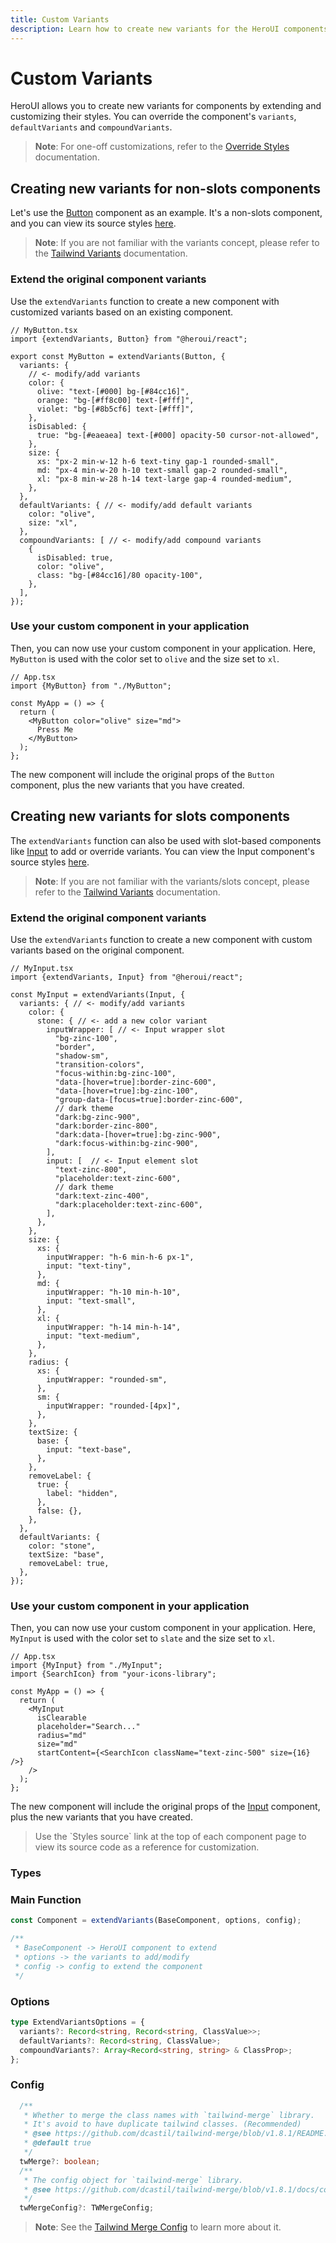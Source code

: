 ```yaml
---
title: Custom Variants
description: Learn how to create new variants for the HeroUI components.
---
```


# Custom Variants

HeroUI allows you to create new variants for components by extending and customizing their styles. You can override the component's `variants`, `defaultVariants` and `compoundVariants`.

<CarbonAd/>

> **Note**: For one-off customizations, refer to the [Override Styles](/docs/customization/override-styles) documentation.

## Creating new variants for non-slots components

Let's use the [Button](/docs/components/button) component as an example. It's a non-slots component, and you can view its source styles [here](https://github.com/heroui-inc/heroui/blob/main/packages/core/theme/src/components/button.ts).

> **Note**: If you are not familiar with the variants concept, please refer to the [Tailwind Variants](https://www.tailwind-variants.org/docs/variants) documentation.

<Steps>

### Extend the original component variants

Use the `extendVariants` function to create a new component with customized variants based on an existing component.

```tsx
// MyButton.tsx
import {extendVariants, Button} from "@heroui/react";

export const MyButton = extendVariants(Button, {
  variants: {
    // <- modify/add variants
    color: {
      olive: "text-[#000] bg-[#84cc16]",
      orange: "bg-[#ff8c00] text-[#fff]",
      violet: "bg-[#8b5cf6] text-[#fff]",
    },
    isDisabled: {
      true: "bg-[#eaeaea] text-[#000] opacity-50 cursor-not-allowed",
    },
    size: {
      xs: "px-2 min-w-12 h-6 text-tiny gap-1 rounded-small",
      md: "px-4 min-w-20 h-10 text-small gap-2 rounded-small",
      xl: "px-8 min-w-28 h-14 text-large gap-4 rounded-medium",
    },
  },
  defaultVariants: { // <- modify/add default variants
    color: "olive",
    size: "xl",
  },
  compoundVariants: [ // <- modify/add compound variants
    {
      isDisabled: true,
      color: "olive",
      class: "bg-[#84cc16]/80 opacity-100",
    },
  ],
});
```

### Use your custom component in your application

Then, you can now use your custom component in your application. Here, `MyButton` is
used with the color set to `olive` and the size set to `xl`.

```tsx
// App.tsx
import {MyButton} from "./MyButton";

const MyApp = () => {
  return (
    <MyButton color="olive" size="md">
      Press Me
    </MyButton>
  );
};
```

The new component will include the original props of the `Button` component, plus the new
variants that you have created.


<CodeDemo
  title="Custom Variants for non-slots components"
  showEditor={false}
  files={customVariantsNoSlots}
/>

</Steps>

## Creating new variants for slots components

The `extendVariants` function can also be used with slot-based components like [Input](/docs/components/input) to add or override variants. You can view the Input component's source styles [here](https://github.com/heroui-inc/heroui/blob/main/packages/core/theme/src/components/input.ts).

> **Note**: If you are not familiar with the variants/slots concept, please refer to the [Tailwind Variants](https://www.tailwind-variants.org/docs/slots#slots-with-variants) documentation.

<Steps>

### Extend the original component variants

Use the `extendVariants` function to create a new component with custom variants based on the original component.

```tsx
// MyInput.tsx
import {extendVariants, Input} from "@heroui/react";

const MyInput = extendVariants(Input, {
  variants: { // <- modify/add variants
    color: {
      stone: { // <- add a new color variant
        inputWrapper: [ // <- Input wrapper slot
          "bg-zinc-100",
          "border",
          "shadow-sm",
          "transition-colors",
          "focus-within:bg-zinc-100",
          "data-[hover=true]:border-zinc-600",
          "data-[hover=true]:bg-zinc-100",
          "group-data-[focus=true]:border-zinc-600",
          // dark theme
          "dark:bg-zinc-900",
          "dark:border-zinc-800",
          "dark:data-[hover=true]:bg-zinc-900",
          "dark:focus-within:bg-zinc-900",
        ],
        input: [  // <- Input element slot
          "text-zinc-800",
          "placeholder:text-zinc-600",
          // dark theme
          "dark:text-zinc-400",
          "dark:placeholder:text-zinc-600",
        ],
      },
    },
    size: {
      xs: {
        inputWrapper: "h-6 min-h-6 px-1",
        input: "text-tiny",
      },
      md: {
        inputWrapper: "h-10 min-h-10",
        input: "text-small",
      },
      xl: {
        inputWrapper: "h-14 min-h-14",
        input: "text-medium",
      },
    },
    radius: {
      xs: {
        inputWrapper: "rounded-sm",
      },
      sm: {
        inputWrapper: "rounded-[4px]",
      },
    },
    textSize: {
      base: {
        input: "text-base",
      },
    },
    removeLabel: {
      true: {
        label: "hidden",
      },
      false: {},
    },
  },
  defaultVariants: {
    color: "stone",
    textSize: "base",
    removeLabel: true,
  },
});
```

### Use your custom component in your application

Then, you can now use your custom component in your application. Here, `MyInput` is
used with the color set to `slate` and the size set to `xl`.

```tsx
// App.tsx
import {MyInput} from "./MyInput";
import {SearchIcon} from "your-icons-library";

const MyApp = () => {
  return (
    <MyInput
      isClearable
      placeholder="Search..."
      radius="md"
      size="md"
      startContent={<SearchIcon className="text-zinc-500" size={16} />}
    />
  );
};
```

The new component will include the original props of the [Input](/docs/components/input) component, plus the new
variants that you have created.


<CodeDemo
  title="Custom Variants for slots components"
  showEditor={false}
  files={customVariantsSlots}
/>

</Steps>

<Blockquote>
  Use the `Styles source` link at the top of each component page to view its source code as a reference for customization.
</Blockquote>

### Types

### Main Function

```jsx
const Component = extendVariants(BaseComponent, options, config);

/**
 * BaseComponent -> HeroUI component to extend
 * options -> the variants to add/modify
 * config -> config to extend the component
 */
```

### Options

```ts
type ExtendVariantsOptions = {
  variants?: Record<string, Record<string, ClassValue>>;
  defaultVariants?: Record<string, ClassValue>;
  compoundVariants?: Array<Record<string, string> & ClassProp>;
};
```

### Config

```ts
  /**
   * Whether to merge the class names with `tailwind-merge` library.
   * It's avoid to have duplicate tailwind classes. (Recommended)
   * @see https://github.com/dcastil/tailwind-merge/blob/v1.8.1/README.md
   * @default true
   */
  twMerge?: boolean;
  /**
   * The config object for `tailwind-merge` library.
   * @see https://github.com/dcastil/tailwind-merge/blob/v1.8.1/docs/configuration.md
   */
  twMergeConfig?: TWMergeConfig;
```

> **Note**: See the [Tailwind Merge Config](https://github.com/dcastil/tailwind-merge/blob/v1.8.1/docs/configuration.md) to learn more about it.
